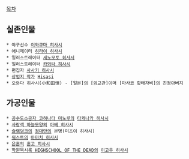 [[목차]]

== 실존인물 ==
 * 야구선수 [[이와쿠마 히사시]]
 * 애니메이터 [[히라이 히사시]]
 * 일러스트레이터 [[세노모토 히사시]]
 * 일러스트레이터 [[카와타 히사시]]
 * 편집자 [[사사키 히사시]]
 * [[상업지 작가]] [[Hisasi]]
 * 오와다 히사시(小和田恒) - [일본]의 [외교관]이며 [마사코 황태자비]의 친정아버지

== 가공인물 ==
 * [[공수도소공자 코히나타 미노루]]의 [[타케나카 히사시]]
 * [[사랑색 하늘모양]]의 [[아베 히사시]]
 * [[슬램덩크]]의 [[정대만]]의 본명(미츠이 히사시)
 * [[워스트]]의 [[아마치 히사시]]
 * [[은혼]]의 [[혼고 히사시]]
 * [[학원묵시록 HIGHSCHOOL OF THE DEAD]]의 [[이고우 히사시]]

